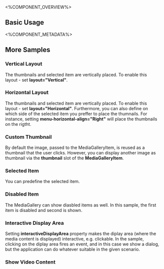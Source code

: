 
<%COMPONENT_OVERVIEW%>

## Basic Usage
<Basic />

<%COMPONENT_METADATA%>

## More Samples

### Vertical Layout
The thumbnails and selected item are vertically placed. To enable this layout - set <b>layout="Vertical"</b>. 

<Vertical />

### Horizontal Layout
The thumbnails and selected item are vertically placed. To enable this layout - set <b>layout="Horizontal"</b>. 
Furthermore, you can also define on which side of the selected item you preffer to place the thumnails.
For instance, setting <b>menu-horizontal-align="Right"</b> will place the thumbnails on the rigtht.

<Horizontal />

### Custom Thumbnail
By default the image, passed to the MediaGalleryItem, is reused as a thumbnail that the user clicks.
However, you can display another image as thumbnail via the <b>thumbnail</b> slot of the  <b>MediaGalleryItem</b>.

<ThumbnailCustom />

### Selected Item
You can predefine the selected item.

<WithSelectedItem />

### Disabled Item
The MediaGallery can show diasbled items as well. In this sample, the first item is disabled and second is shown.

<WithDisabledItem />

### Interactive Display Area
Setting <b>interactiveDisplayArea</b> property makes the diplay area (where the media content is displayed) interactive, e.g. clickable.
In the sample, clicking on the  diplay area fires an event, and in this case we show a dialog, but the application can do whatever suitable in the given scenario.

<Interactive />

### Show Video Content
<VideoContent />